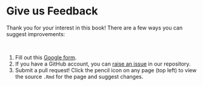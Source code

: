 # Give us Feedback

Thank you for your interest in this book! There are a few ways you can suggest improvements:

<br>
<!-- The capital letter above alters the formatting for the numbered points below -->

1. Fill out this [Google form](https://docs.google.com/forms/d/e/1FAIpQLSdXq2H_z9Vl7yfyy5ce7Kd2ZKWfpvyQTFa3pKsnI8FeDD8-Cg/viewform?usp=sf_link){target="_blank"}.
1. If you have a GitHub account, you can [raise an issue](https://github.com/jhudsl/GDSCN_Book_SARS_Galaxy_on_AnVIL/issues/new){target="_blank"} in our repository.
1. Submit a pull request!  Click the pencil icon on any page (top left) to view the source `.Rmd` for the page and suggest changes.